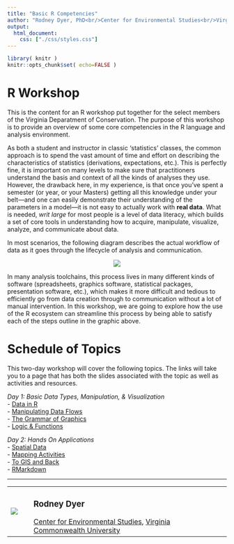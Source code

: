 ```yaml
---
title: "Basic R Competencies"
author: "Rodney Dyer, PhD<br/>Center for Environmental Studies<br/>Virginia Commonwealth University"
output: 
  html_document:
    css: ["./css/styles.css"]
---
```


```r
library( knitr )
knitr::opts_chunk$set( echo=FALSE )
```



# R Workshop

This is the content for an R workshop put together for the select members of the Virginia Deparatment of Conservation.  The purpose of this workshop is to provide an overview of some core competencies in the R language and analysis environment.

As both a student and instructor in classic 'statistics' classes, the common approach is to spend the vast amount of time and effort on describing the characteristics of statistics (derivations, expectations, etc.).  This is perfectly fine, it is important on many levels to make sure that practitioners understand the basis and context of all the kinds of analyses they use.  However, the drawback here, in my experience, is that once you've spent a semester (or year, or your Masters) getting all this knowledge under your belt—and one can easily demonstrate their understanding of the parameters in a model—it is not easy to actually work with **real data**.  What is needed, *writ large* for most people is a level of data literacy, which builds a set of core tools in understanding how to acquire, manipulate, visualize, analyze, and communicate about data.  

In most scenarios, the following diagram describes the actual workflow of data as it goes through the lifecycle of analysis and communication.

<center>
![](https://live.staticflickr.com/65535/51736018271_8b481158b2_w_d.jpg)
</center>

In many analysis toolchains, this process lives in many different kinds of software (spreadsheets, graphics software, statistical packages, presentation software, etc.), which makes it more difficult and tedious to efficiently go from data creation through to communication without a lot of manual intervention.   In this workshop, we are going to explore how the use of the R ecosystem can streamline this process by being able to satisfy each of the steps outline in the graphic above.

# Schedule of Topics

This two-day workshop will cover the following topics.  The links will take you to a page that has both the slides associated with the topic as well as activities and resources.  

*Day 1: Basic Data Types, Manipulation, & Visualization*    
- [Data in R]()  
- [Manipulating Data Flows]()  
- [The Grammar of Graphics]()  
- [Logic & Functions]()  

*Day 2: Hands On Applications*  
- [Spatial Data]()  
- [Mapping Activities]()  
- [To GIS and Back]()  
- [RMarkdown]()  

<hr>



<table>
<tr>
<td><img src="https://live.staticflickr.com/65535/51736713669_e090a37a9a_o_d.jpg" class="rounded"/></td>
<td>&nbsp;</td>
<td>
<h3>Rodney Dyer</h3>
<a href="https://ces.vcu.edu">Center for Environmental Studies</a>, <a href="https://vcu.edu">Virginia Commonwealth University</a><br/>
</td>
</tr>
</table>



